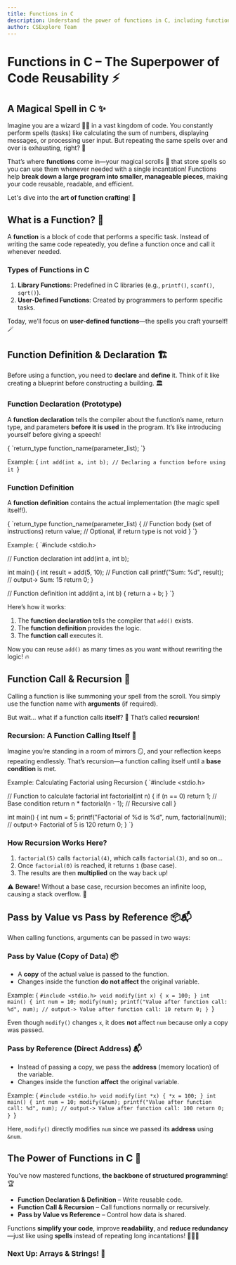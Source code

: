 ```yaml
---
title: Functions in C
description: Understand the power of functions in C, including function definition, declaration, recursion, and parameter passing methods.
author: CSExplore Team
---
```


# Functions in C – The Superpower of Code Reusability ⚡

## A Magical Spell in C ✨
Imagine you are a wizard 🧙‍♂️ in a vast kingdom of code. You constantly perform spells (tasks) like calculating the sum of numbers, displaying messages, or processing user input. But repeating the same spells over and over is exhausting, right? 🤯

That’s where **functions** come in—your magical scrolls 📜 that store spells so you can use them whenever needed with a single incantation! Functions help **break down a large program into smaller, manageable pieces**, making your code reusable, readable, and efficient.

Let's dive into the **art of function crafting**! 🏰

## What is a Function? 🤔
A **function** is a block of code that performs a specific task. Instead of writing the same code repeatedly, you define a function once and call it whenever needed.

### **Types of Functions in C**
1. **Library Functions**: Predefined in C libraries (e.g., `printf()`, `scanf()`, `sqrt()`).
2. **User-Defined Functions**: Created by programmers to perform specific tasks.

Today, we’ll focus on **user-defined functions**—the spells you craft yourself! 🪄

## Function Definition & Declaration 🏗️
Before using a function, you need to **declare** and **define** it. Think of it like creating a blueprint before constructing a building. 🏛️

### **Function Declaration (Prototype)**
A **function declaration** tells the compiler about the function’s name, return type, and parameters **before it is used** in the program. It’s like introducing yourself before giving a speech!

<CodeBlock  language="c">
{
`return_type function_name(parameter_list);
`}
</CodeBlock>

Example:
<CodeBlock  language="c">
{
`int add(int a, int b); // Declaring a function before using it
`}
</CodeBlock>

### **Function Definition**
A **function definition** contains the actual implementation (the magic spell itself!).

<CodeBlock language="c">
{
`return_type function_name(parameter_list) {
    // Function body (set of instructions)
    return value; // Optional, if return type is not void
}
`}
</CodeBlock>

Example:
<CodeBlock language="c">
{
`#include <stdio.h>

// Function declaration
int add(int a, int b);

int main() {
    int result = add(5, 10);  // Function call
    printf("Sum: %d", result); // output-> Sum: 15
    return 0;
}

// Function definition
int add(int a, int b) {
    return a + b;
}
`}
</CodeBlock>

Here’s how it works:
1. The **function declaration** tells the compiler that `add()` exists.
2. The **function definition** provides the logic.
3. The **function call** executes it.

Now you can reuse `add()` as many times as you want without rewriting the logic! 🔥

## Function Call & Recursion 🔄
Calling a function is like summoning your spell from the scroll. You simply use the function name with **arguments** (if required).

But wait… what if a function calls **itself**? 🤯 That’s called **recursion**!

### **Recursion: A Function Calling Itself** 🔄
Imagine you’re standing in a room of mirrors 🪞, and your reflection keeps repeating endlessly. That’s recursion—a function calling itself until a **base condition** is met.

Example: Calculating Factorial using Recursion
<CodeBlock language="c">
{
`#include <stdio.h>

// Function to calculate factorial
int factorial(int n) {
    if (n == 0) return 1;  // Base condition
    return n * factorial(n - 1); // Recursive call
}

int main() {
    int num = 5;
    printf("Factorial of %d is %d", num, factorial(num)); // output-> Factorial of 5 is 120
    return 0;
}
`}
</CodeBlock>

### **How Recursion Works Here?**
1. `factorial(5)` calls `factorial(4)`, which calls `factorial(3)`, and so on…
2. Once `factorial(0)` is reached, it returns `1` (base case).
3. The results are then **multiplied** on the way back up!

⚠️ **Beware!** Without a base case, recursion becomes an infinite loop, causing a stack overflow. 🚨

## Pass by Value vs Pass by Reference 📦📬
When calling functions, arguments can be passed in two ways:

### **Pass by Value (Copy of Data)** 📦
- A **copy** of the actual value is passed to the function.
- Changes inside the function **do not affect** the original variable.

Example:
<CodeBlock language="c">
{
`#include <stdio.h>
void modify(int x) {
    x = 100;
}
int main() {
    int num = 10;
    modify(num);
    printf("Value after function call: %d", num); // output-> Value after function call: 10
    return 0;
}
`}
</CodeBlock>

Even though `modify()` changes `x`, it does **not** affect `num` because only a copy was passed.

### **Pass by Reference (Direct Address)** 📬
- Instead of passing a copy, we pass the **address** (memory location) of the variable.
- Changes inside the function **affect** the original variable.

Example:
<CodeBlock language="c">
{
`#include <stdio.h>
void modify(int *x) {
    *x = 100;
}
int main() {
    int num = 10;
    modify(&num);
    printf("Value after function call: %d", num); // output-> Value after function call: 100
    return 0;
}
`}
</CodeBlock>

Here, `modify()` directly modifies `num` since we passed its **address** using `&num`.

## The Power of Functions in C 💪
You’ve now mastered functions, **the backbone of structured programming**! 🏆

- **Function Declaration & Definition** – Write reusable code.
- **Function Call & Recursion** – Call functions normally or recursively.
- **Pass by Value vs Reference** – Control how data is shared.

Functions **simplify your code**, improve **readability**, and **reduce redundancy**—just like using **spells** instead of repeating long incantations! 🧙‍♂️✨

### **Next Up: Arrays & Strings! 🔗**

